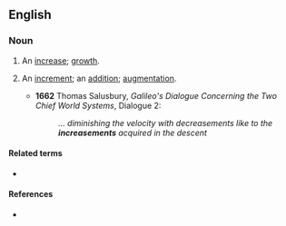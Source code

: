==English==

===Noun===
{{en-noun}}

# {{lb|en|rare}} An [[increase]]; [[growth]].
# {{lb|en|rare}} An [[increment]]; an [[addition]]; [[augmentation]].
#* '''1662''' Thomas Salusbury, ''Galileo's Dialogue Concerning the Two Chief World Systems'', Dialogue 2:
#*: ''... diminishing the velocity with decreasements like to the '''increasements''' acquired in the descent''

====Related terms====
* {{l|en|decreasement}}

====References====
* {{R:OED2}}